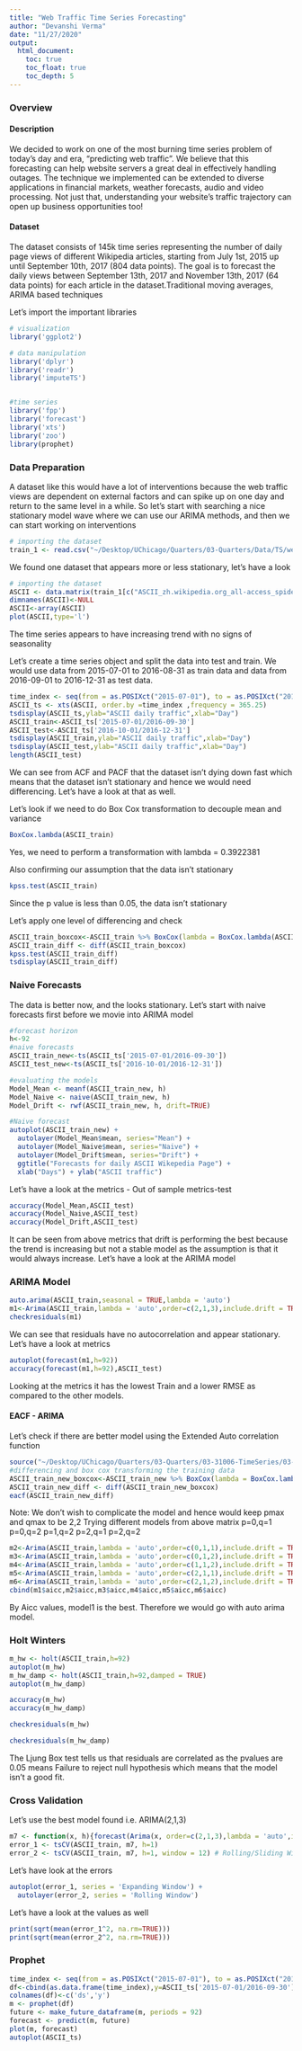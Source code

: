 ```yaml
---
title: "Web Traffic Time Series Forecasting"
author: "Devanshi Verma"
date: "11/27/2020"
output:
  html_document:
    toc: true
    toc_float: true
    toc_depth: 5
---
```


### Overview

#### Description

We decided to work on one of the most burning time series problem of today’s day and era, “predicting web traffic”. We believe that this forecasting can help website servers a great deal in effectively handling outages. The technique we implemented can be extended to diverse applications in financial markets, weather forecasts, audio and video processing. Not just that, understanding your website’s traffic trajectory can open up business opportunities too!

#### Dataset
The dataset consists of 145k time series representing the number of daily page views of different Wikipedia articles, starting from July 1st, 2015 up until September 10th, 2017 (804 data points). The goal is to forecast the daily views between September 13th, 2017 and November 13th, 2017 (64 data points) for each article in the dataset.Traditional moving averages, ARIMA based techniques


Let's import the important libraries
```r
# visualization
library('ggplot2') 

# data manipulation
library('dplyr')
library('readr')
library('imputeTS')


#time series
library('fpp')
library('forecast')
library('xts')
library('zoo')
library(prophet)
```

### Data Preparation
A dataset like this would have a lot of interventions because the web traffic views are dependent on external factors and can spike up on one day and return to the same level in a while. So let's start with searching a nice stationary model wave where we can use our ARIMA methods, and then we can start working on interventions

```r
# importing the dataset
train_1 <- read.csv("~/Desktop/UChicago/Quarters/03-Quarters/Data/TS/web-traffic-time-series-forecasting/train_1.csv", header = TRUE, row.names = 1,sep = ",",skip =0)
```


We found one dataset that appears more or less stationary, let's have a look

```r
# importing the dataset
ASCII <- data.matrix(train_1[c("ASCII_zh.wikipedia.org_all-access_spider"),])
dimnames(ASCII)<-NULL
ASCII<-array(ASCII)
plot(ASCII,type='l')
```

The time series appears to have increasing trend with no signs of seasonality 

Let's create a time series object and split the data into test and train. We would use data from 2015-07-01 to 2016-08-31 as train data and data from 2016-09-01 to 2016-12-31 as test data.

```r
time_index <- seq(from = as.POSIXct("2015-07-01"), to = as.POSIXct("2016-12-31"), by = "day")
ASCII_ts <- xts(ASCII, order.by =time_index ,frequency = 365.25)
tsdisplay(ASCII_ts,ylab="ASCII daily traffic",xlab="Day")
ASCII_train<-ASCII_ts['2015-07-01/2016-09-30']
ASCII_test<-ASCII_ts['2016-10-01/2016-12-31']
tsdisplay(ASCII_train,ylab="ASCII daily traffic",xlab="Day")
tsdisplay(ASCII_test,ylab="ASCII daily traffic",xlab="Day")
length(ASCII_test)
```


We can see from ACF and PACF that the dataset isn't dying down fast which means that the dataset isn't stationary and hence we would need differencing. Let's have a look at that as well.


Let's look if we need to do Box Cox transformation to decouple mean and variance
```r
BoxCox.lambda(ASCII_train)
```

Yes, we need to perform a transformation with lambda = 0.3922381

Also confirming our assumption that the data isn't stationary
```r
kpss.test(ASCII_train)
```


Since the p value is less than 0.05, the data isn't stationary

Let's apply one level of differencing and check

```r
ASCII_train_boxcox<-ASCII_train %>% BoxCox(lambda = BoxCox.lambda(ASCII_train))
ASCII_train_diff <- diff(ASCII_train_boxcox)
kpss.test(ASCII_train_diff)
tsdisplay(ASCII_train_diff)
```

### Naive Forecasts

The data is better now, and the looks stationary. Let's start with naive forecasts first before we movie into ARIMA model

```r
#forecast horizon
h<-92
#naive forecasts
ASCII_train_new<-ts(ASCII_ts['2015-07-01/2016-09-30'])
ASCII_test_new<-ts(ASCII_ts['2016-10-01/2016-12-31'])

#evaluating the models
Model_Mean <- meanf(ASCII_train_new, h) 
Model_Naive <- naive(ASCII_train_new, h) 
Model_Drift <- rwf(ASCII_train_new, h, drift=TRUE)

#Naive forecast
autoplot(ASCII_train_new) +
  autolayer(Model_Mean$mean, series="Mean") +
  autolayer(Model_Naive$mean, series="Naive") +
  autolayer(Model_Drift$mean, series="Drift") +
  ggtitle("Forecasts for daily ASCII Wikepedia Page") +
  xlab("Days") + ylab("ASCII traffic")
```

Let's have a look at the metrics - Out of sample metrics-test


```r
accuracy(Model_Mean,ASCII_test)
accuracy(Model_Naive,ASCII_test)
accuracy(Model_Drift,ASCII_test)
```

It can be seen from above metrics that drift is performing the best because the trend is increasing but not a stable model as the assumption is that it would always increase. Let's have a look at the ARIMA model

### ARIMA Model

```r
auto.arima(ASCII_train,seasonal = TRUE,lambda = 'auto')
m1<-Arima(ASCII_train,lambda = 'auto',order=c(2,1,3),include.drift = TRUE)
checkresiduals(m1)
```
We can see that residuals have no autocorrelation and appear stationary. Let's have a look at metrics

```r
autoplot(forecast(m1,h=92))
accuracy(forecast(m1,h=92),ASCII_test)
```
Looking at the metrics it has the lowest Train and a lower RMSE as compared to the other models.

#### EACF - ARIMA

Let's check if there are better model using the Extended Auto correlation function
```r
source("~/Desktop/UChicago/Quarters/03-Quarters/03-31006-TimeSeries/03-Week/eacf.r")
#differencing and box cox transforming the training data 
ASCII_train_new_boxcox<-ASCII_train_new %>% BoxCox(lambda = BoxCox.lambda(ASCII_train_new))
ASCII_train_new_diff <- diff(ASCII_train_new_boxcox)
eacf(ASCII_train_new_diff)
```

Note: We don't wish to complicate the model and hence would keep pmax and qmax to be 2,2
Trying different models from above matrix
p=0,q=1
p=0,q=2
p=1,q=2
p=2,q=1
p=2,q=2

```r
m2<-Arima(ASCII_train,lambda = 'auto',order=c(0,1,1),include.drift = TRUE)
m3<-Arima(ASCII_train,lambda = 'auto',order=c(0,1,2),include.drift = TRUE)
m4<-Arima(ASCII_train,lambda = 'auto',order=c(1,1,2),include.drift = TRUE)
m5<-Arima(ASCII_train,lambda = 'auto',order=c(2,1,1),include.drift = TRUE)
m6<-Arima(ASCII_train,lambda = 'auto',order=c(2,1,2),include.drift = TRUE)
cbind(m1$aicc,m2$aicc,m3$aicc,m4$aicc,m5$aicc,m6$aicc)

```

By Aicc values, model1 is the best. Therefore we would go with auto arima model.

### Holt Winters

```r
m_hw <- holt(ASCII_train,h=92) 
autoplot(m_hw)
m_hw_damp <- holt(ASCII_train,h=92,damped = TRUE) 
autoplot(m_hw_damp)
```
```r
accuracy(m_hw)
accuracy(m_hw_damp)
```

```r
checkresiduals(m_hw)
```
```r
checkresiduals(m_hw_damp)
```
The Ljung Box test tells us that residuals are correlated as the pvalues are 0.05 means Failure to reject null hypothesis which means that the model isn't a good fit.

### Cross Validation

Let's use the best model found i.e. ARIMA(2,1,3)
```r
m7 <- function(x, h){forecast(Arima(x, order=c(2,1,3),lambda = 'auto',include.drift=TRUE), h=h)}
error_1 <- tsCV(ASCII_train, m7, h=1)
error_2 <- tsCV(ASCII_train, m7, h=1, window = 12) # Rolling/Sliding Window
```

Let's have look at the errors

```r
autoplot(error_1, series = 'Expanding Window') +
  autolayer(error_2, series = 'Rolling Window') 
```

Let's have a look at the values as well

```r
print(sqrt(mean(error_1^2, na.rm=TRUE))) 
print(sqrt(mean(error_2^2, na.rm=TRUE))) 
```

### Prophet

```r
time_index <- seq(from = as.POSIXct("2015-07-01"), to = as.POSIXct("2016-09-30"), by = "day")
df<-cbind(as.data.frame(time_index),y=ASCII_ts['2015-07-01/2016-09-30'])
colnames(df)<-c('ds','y')
m <- prophet(df)
future <- make_future_dataframe(m, periods = 92)
forecast <- predict(m, future)
plot(m, forecast)
autoplot(ASCII_ts)
```



